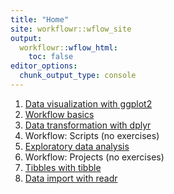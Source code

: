 ```yaml
---
title: "Home"
site: workflowr::wflow_site
output:
  workflowr::wflow_html:
    toc: false
editor_options:
  chunk_output_type: console
---
```


1. [Data visualization with ggplot2](01-ggplot2.html)
1. [Workflow basics](02-workflow-basics.html)
1. [Data transformation with dplyr](03-dplyr.html)
1. Workflow: Scripts (no exercises)
1. [Exploratory data analysis](05-eda.html)
1. Workflow: Projects (no exercises)
1. [Tibbles with tibble](07-tibble.html)
1. [Data import with readr](08-readr.html)
